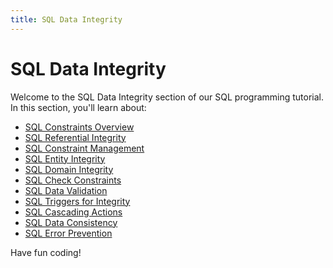 ```yaml
---
title: SQL Data Integrity
---
```


# SQL Data Integrity

Welcome to the SQL Data Integrity section of our SQL programming tutorial. In this section, you'll learn about:

- [SQL Constraints Overview](./0-sql-constraints-overview.mdx)
- [SQL Referential Integrity](./1-sql-referential-integrity.mdx)
- [SQL Constraint Management](./10-sql-constraint-management.mdx)
- [SQL Entity Integrity](./2-sql-entity-integrity.mdx)
- [SQL Domain Integrity](./3-sql-domain-integrity.mdx)
- [SQL Check Constraints](./4-sql-check-constraints.mdx)
- [SQL Data Validation](./5-sql-data-validation.mdx)
- [SQL Triggers for Integrity](./6-sql-triggers-for-integrity.mdx)
- [SQL Cascading Actions](./7-sql-cascading-actions.mdx)
- [SQL Data Consistency](./8-sql-data-consistency.mdx)
- [SQL Error Prevention](./9-sql-error-prevention.mdx)

Have fun coding!
